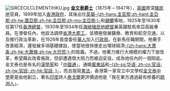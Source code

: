 [[File:SIRCECILCLEMENTIHKU.jpg|left]]
'''[[金文泰|金文泰爵士]]'''（1875年－1947年），[[英國|英國]]資深[[英國殖民地|殖民地]]官員，1899年加入[[香港政府|香港政府]]，其後出仕[[英屬圭亞那|英屬-{zh-hans:圭亚那;zh-hant:圭亞那;zh-tw:蓋亞那;zh-hk:圭亞那;zh-mo:圭亞那;}-]]和[[錫蘭|錫蘭]]等地，1925年至1930年任第17任[[香港總督|香港總督]]，1930年至1934年任[[海峽殖民地總督|海峽殖民地總督]]兼英國駐馬來亞高級專員。在港督任內，他設法調停[[省港大罷工|省港大罷工]]，並積極發展醫療、教育和航空交通，以及推行政治革新，在1926年首度委任[[華人|華人]]加入[[香港行政局|行政局]]。在新馬任職期間，他著手改善經濟，還發展多項基礎建設，使當地很快便走出環球經濟[[大蕭條|-{zh-hans:大萧条;zh-hk:大蕭條;zh-tw:大恐慌;}-]]的陰霾。不過，他著力推行大規模的權力下放改革，希望藉此改善施政，但卻遭遇很大阻力而被迫妥協，成為他任內的一個瑕疵。金文泰也是有名的[[漢學家|漢學家]]和「[[中國通|中國通]]」，通曉[[廣東話|廣東話]]和[[官話|-{zh-sg:华语; zh-cn:官话; zh-tw:官話; zh-hk:官話; }-]]，而且擅寫[[書法|書法]]，香港第一家官立中文學校[[金文泰中學|金文泰中學]]更是由他創立，著名[[印度|印度]]詩人[[泰戈爾|泰戈爾]]更評價過他是「我在東方遇過最有修養的[[歐洲人|歐洲人]]」。